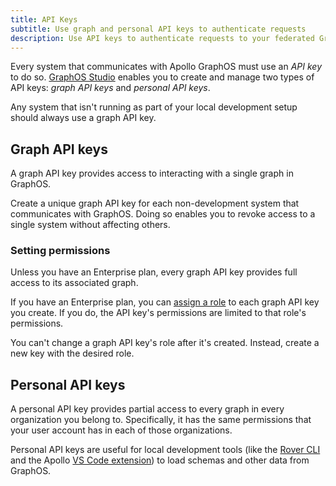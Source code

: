 ```yaml
---
title: API Keys
subtitle: Use graph and personal API keys to authenticate requests
description: Use API keys to authenticate requests to your federated GraphQL API. Generate and manage  graph and personal API keys using Apollo GraphOS Studio.
---
```


Every system that communicates with Apollo GraphOS must use an _API key_ to do so. [GraphOS Studio](https://studio.apollographql.com/?referrer=docs-content) enables you to create and manage two types of API keys: _graph API keys_ and _personal API keys_.

Any system that isn't running as part of your local development setup should always use a graph API key.

## Graph API keys

A graph API key provides access to interacting with a single graph in GraphOS.

Create a unique graph API key for each non-development system that communicates with GraphOS. Doing so enables you to revoke access to a single system without affecting others.

<ObtainGraphApiKey />

### Setting permissions

Unless you have an Enterprise plan, every graph API key provides full access to its associated graph.

If you have an Enterprise plan, you can [assign a role](./org/members/#graph-api-key-roles) to each graph API key you create. If you do, the API key's permissions are limited to that role's permissions.

You can't change a graph API key's role after it's created. Instead, create a new key with the desired role.

## Personal API keys

A personal API key provides partial access to every graph in every organization you belong to. Specifically, it has the same permissions that your user account has in each of those organizations.

Personal API keys are useful for local development tools (like the [Rover CLI](/rover/) and the Apollo [VS Code extension](/devtools/editor-plugins/)) to load schemas and other data from GraphOS.

<ObtainPersonalApiKey />
